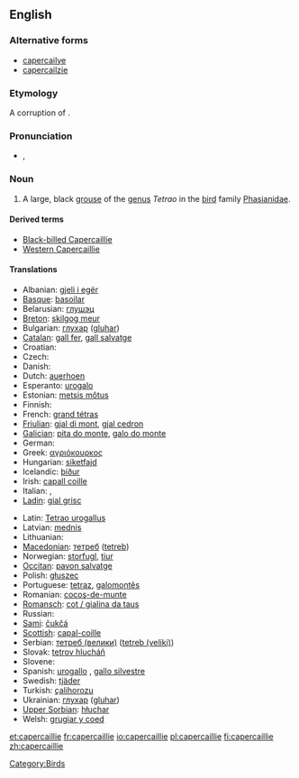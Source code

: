 {{wikipedia}}
==English==
{{wikipedia|capercaillie}}
{{wikispecies|Tetrao urogallus}}

===Alternative forms===
* [[capercailye]]
* [[capercailzie]]

===Etymology===
A {{etyl|sco}} corruption of {{etyl|gd}} {{term|capull coille||great cock of the woods|lang=gd}}.

===Pronunciation===
* {{IPA|/kæpəˈkeɪli/|/kæpəˈkeɪlji/}}, {{SAMPA|/k{p@"keIli/|/k{p@"keIlji/}}

===Noun===
{{en-noun}}

# A large, black [[grouse]] of the [[genus]] ''Tetrao'' in the [[bird]] family [[Phasianidae]].

====Derived terms====
* [[Black-billed Capercaillie]]
* [[Western Capercaillie]]

====Translations====
{{trans-top|bird}}
* Albanian: [[gjeli i egër]]
* [[Basque]]: [[basoilar]]
* Belarusian: [[глушэц]]
* [[Breton]]: [[skilgog meur]]
* Bulgarian: [[глухар]] ([[gluhar]])
* [[Catalan]]: [[gall fer]], [[gall salvatge]]
* Croatian: {{t-|hr|tetrijeb}}
* Czech: {{t-|cs|tetřev}}
* Danish: {{t-|da|tjur}}
* Dutch: [[auerhoen]] {{n}}
* Esperanto: [[urogalo]]
* Estonian: [[metsis mőtus]]
* Finnish: {{t+|fi|metso}}
* French: [[grand tétras]] {{m}}
* [[Friulian]]: [[gjal di mont]], [[gjal cedron]]
* [[Galician]]: [[pita do monte]], [[galo do monte]]
* German: {{t-|de|Auerhuhn|n}}
* Greek: [[αγριόκουρκος]] '' ''
* Hungarian: [[siketfajd]]
* Icelandic: [[þiður]]
* Irish: [[capall coille]]
* Italian: {{t-|it|urogallo|m}}, {{t-|it|gallo cedrone|m}}
* [[Ladin]]: [[gial grisc]]
{{trans-mid}}
* Latin: [[Tetrao urogallus]] '' ''
* Latvian: [[mednis]]
* Lithuanian: {{t+|lt|kurtinys|xs=Lithuanian}}
* [[Macedonian]]: [[тетреб]] ([[tetreb]])
* Norwegian: [[storfugl]], [[tiur]]
* [[Occitan]]: [[pavon salvatge]]
* Polish: [[głuszec]] '' ''
* Portuguese: [[tetraz]], [[galomontês]]
* Romanian: [[cocoş-de-munte]]
* [[Romansch]]: [[cot / gialina da taus]]
* Russian: {{t|ru|глухарь|m|tr=gluχár'}}
* [[Sami]]: [[čukčá]]
* [[Scottish]]: [[capal-coille]]
* Serbian: [[тетреб (велики)]] ([[tetreb (veliki)]])
* Slovak: [[tetrov hlucháň]]
* Slovene: {{t+|sl|divji petelin}}
* Spanish: [[urogallo]] {{m}}, [[gallo silvestre]] {{m}}
* Swedish: [[tjäder]]
* Turkish: [[çalihorozu]]
* Ukrainian: [[глухар]] ([[gluhar]])
* [[Upper Sorbian]]: [[hłuchar]]
* Welsh: [[grugiar y coed]]
{{trans-bottom}}

[[Category:Birds]]

[[et:capercaillie]]
[[fr:capercaillie]]
[[io:capercaillie]]
[[pl:capercaillie]]
[[fi:capercaillie]]
[[zh:capercaillie]]